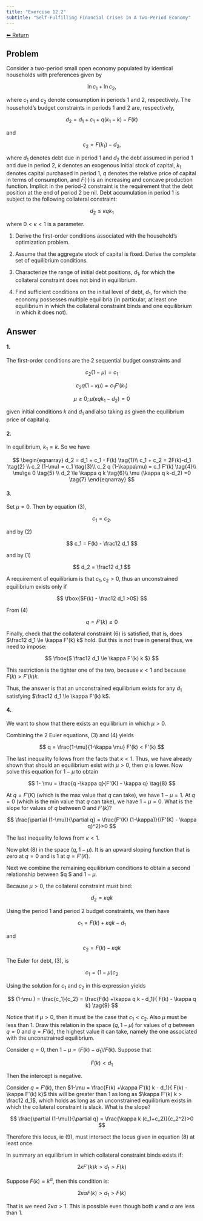 ```yaml
---
title: "Exercise 12.2"
subtitle: "Self-Fulfilling Financial Crises In A Two-Period Economy"
---
```

<a class="return-button" href="index.qmd">⬅ Return</a>

## Problem

Consider a two-period small open economy populated by identical households with preferences given by

$$
\ln c_1 +  \ln c_2,
$$

where $c_1$ and $c_2$ denote consumption in periods 1 and 2, respectively. The household's budget constraints in periods 1 and 2 are, respectively, 

$$
d_2 = d_1 + c_1 + q (k_1-k) - F(k)
$$

and 

$$
c_2 = F(k_1) -d_2,
$$

where $d_1$ denotes debt due in period 1 and $d_2$ the debt assumed in period 1 and due in period 2, $k$ denotes an exogenous initial stock of capital, $k_1$ denotes capital purchased in period 1, 
$q$ denotes the relative price of capital in terms of consumption, and $F(\cdot)$ is an increasing and concave production function. Implicit in the period-2 constraint is the requirement that the debt position at the end of period 2 be nil. Debt accumulation in period 1 is subject to the following collateral constraint:

$$
d_2 \le \kappa q k_1
$$

where $0<\kappa<1$ is a parameter. 

1. Derive the first-order conditions associated with the household's optimization problem. 

2. Assume that the aggregate stock of capital is fixed. Derive the complete set of equilibrium conditions. 

3. Characterize the range of initial debt positions, $d_1$, for which the collateral constraint does not bind in equilibrium.

4. Find sufficient conditions on the initial level of debt, $d_1$, for which the economy possesses multiple equilibria (in particular, at least one equilibrium in which the collateral constraint binds and  one equilibrium in which it does not).

## Answer

#### 1.

The first-order conditions are the 2 sequential budget constraints and 

$$
c_2 (1-\mu) =  c_1
$$

$$
c_2 q (1-\kappa\mu) =  c_1 F'(k_1)
$$

$$
\mu\ge 0; \mu (\kappa q k_1-d_2) =0
$$

given initial conditions $k$ and  $d_1$ and also taking as given the equilibrium price of capital $q$. 

#### 2.

In equilibrium, $k_1=k$. So we have

$$
\begin{eqnarray}
d_2 = d_1 + c_1  - F(k) \tag{1}\\
c_1 + c_2 = 2F(k)-d_1 \tag{2} \\
c_2 (1-\mu) = c_1 \tag{3}\\
c_2 q (1-\kappa\mu) =  c_1 F'(k) \tag{4}\\
\mu\ge 0 \tag{5} \\
d_2 \le \kappa q k \tag{6}\\
\mu (\kappa q k-d_2) =0 \tag{7}
\end{eqnarray}
$$

#### 3.

Set $\mu=0$. Then by equation (3), 

$$
c_1 = c_2.
$$

and by (2)

$$
c_1 = F(k) - \frac12 d_1
$$

and by (1)

$$
d_2 = \frac12 d_1
$$

A requirement of equilibrium is that $c_1,c_2>0$, thus an unconstrained equilibrium exists only if 

$$
\fbox{$F(k) - \frac12 d_1 >0$}
$$

From (4)

$$
q= F'(k) \ge 0
$$

Finally, check that the collateral constraint (6) is satisfied, that is, does $\frac12 d_1 \le \kappa F'(k) k$ hold. But this is not true in general thus, we need to impose: 

$$
\fbox{$
\frac12 d_1 \le \kappa F'(k) k
$}
$$

This restriction is the tighter one of the two, because $\kappa <1$ and because $F(k)> F'(k) k$. 

Thus, the answer is that an unconstrained equilibrium exists for any $d_1$ satisfying $\frac12 d_1 \le \kappa F'(k) k$. 

#### 4.

We want to show that there exists an equilibrium in which $\mu >0$. 

Combining the 2 Euler equations, (3) and (4) yields

$$
q = \frac{1-\mu}{1-\kappa \mu} F'(k) < F'(k)
$$

The last inequality follows from the facts that $\kappa<1$. Thus, we have already shown that should an equilibrium exist with $\mu>0$, then $q$ is lower. Now solve this equation for $1-\mu$ to obtain

$$
1- \mu = \frac{q -\kappa q}{F'(K) - \kappa q} \tag{8}
$$

At $q=F'(K)$ (which is the max value that $q$ can take), we have $1-\mu =1$. 
At $q=0$ (which is the min value that $q$ can take), we have $1-\mu = 0$. 
What is the slope for values of $q$ between 0 and $F'(k)$? 

$$
\frac{\partial (1-\mu)}{\partial q} = \frac{F'(K) (1-\kappa)}{(F'(K) - \kappa q)^2}>0
$$

The last inequality follows from $\kappa<1$. 

Now plot (8) in the space $(q, 1-\mu)$. It is an upward sloping function that is zero at $q=0$ and is 1 at $q=F'(K)$. 

Next we combine the remaining equilibrium conditions to obtain a second relationship between $q $ and $1-\mu$. 

Because $\mu>0$, the collateral constraint must bind: 

$$
d_2 = \kappa q k 
$$

Using the period 1 and period 2 budget constraints, we then have 

$$
c_1 = F(k) +\kappa q k - d_1
$$

and

$$
c_2 = F(k) - \kappa q k
$$

The Euler for debt, (3), is

$$
c_1 = (1-\mu) c_2
$$

Using the solution for $c_1$ and $c_2$ in this expression yields

$$
(1-\mu ) = \frac{c_1}{c_2} = \frac{F(k) +\kappa q k - d_1}{ F(k) - \kappa q k} \tag{9}
$$

Notice that if $\mu>0$, then it must be the case that $c_1<c_2$. Also $\mu$ must be less than 1. 
Draw this relation in the space $(q, 1-\mu)$ for values of $q$ between $q=0$ and $q=F'(k)$, the highest value it can take, namely  the one associated with the unconstrained equilibrium. 

Consider $q=0$, then $1-\mu = (F(k) - d_1)/ F(k)$. Suppose that 

$$
F(k) < d_1 
$$

Then the intercept is negative. 

Consider $q=F'(k)$, then $1-\mu = \frac{F(k) +\kappa F'(k) k - d_1}{ F(k) - \kappa F'(k) k}$ this will be greater than 1 as long as $\kappa F'(k) k > \frac12 d_1$, which holds as long as an unconstrained equilibrium exists in which the collateral constraint is slack. 
What is the slope?

$$
\frac{\partial (1-\mu)}{\partial q} = \frac{\kappa k (c_1+c_2)}{c_2^2}>0
$$

Therefore this locus, ie (9), must intersect the locus given in equation (8) at least once. 

In summary an equilibrium in which collateral constraint binds exists if: 

$$
2 \kappa F'(k) k >  d_1 > F(k) 
$$

Suppose $F(k) = k^{\alpha}$, then this condition is: 

$$
2 \kappa \alpha  F(k) >  d_1 > F(k) 
$$

That is we need $2 \kappa \alpha >1$. This is possible even though both $\kappa$ and $\alpha$ are less than 1. 